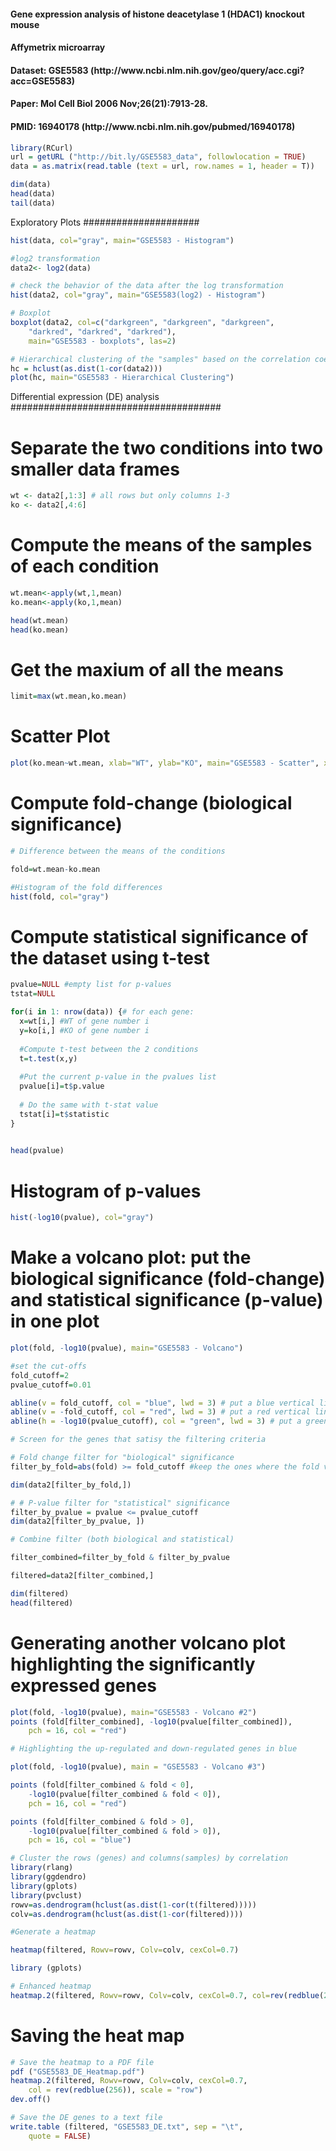 #############################################################################
#### Gene expression analysis of histone deacetylase 1 (HDAC1) knockout mouse 
#### Affymetrix microarray
#### Dataset: GSE5583 (http://www.ncbi.nlm.nih.gov/geo/query/acc.cgi?acc=GSE5583)
#### Paper: Mol Cell Biol 2006 Nov;26(21):7913-28.
#### PMID: 16940178 (http://www.ncbi.nlm.nih.gov/pubmed/16940178)

##############################################################################




```r
library(RCurl)
url = getURL ("http://bit.ly/GSE5583_data", followlocation = TRUE)
data = as.matrix(read.table (text = url, row.names = 1, header = T))
```

```r
dim(data)
head(data)
tail(data)
```


#####################
Exploratory Plots
#####################

```r
hist(data, col="gray", main="GSE5583 - Histogram")

#log2 transformation
data2<- log2(data)

# check the behavior of the data after the log transformation
hist(data2, col="gray", main="GSE5583(log2) - Histogram")

```

```r
# Boxplot
boxplot(data2, col=c("darkgreen", "darkgreen", "darkgreen",
	"darkred", "darkred", "darkred"),
	main="GSE5583 - boxplots", las=2)
```

```r
# Hierarchical clustering of the "samples" based on the correlation coefficients of the expression values
hc = hclust(as.dist(1-cor(data2)))
plot(hc, main="GSE5583 - Hierarchical Clustering")
```

######################################
Differential expression (DE) analysis
######################################

# Separate the two conditions into two smaller data frames

```r
wt <- data2[,1:3] # all rows but only columns 1-3
ko <- data2[,4:6]
```

# Compute the means of the samples of each condition

```r
wt.mean<-apply(wt,1,mean)
ko.mean<-apply(ko,1,mean)

head(wt.mean)
head(ko.mean)

```

# Get the maxium of all the means 

```r
limit=max(wt.mean,ko.mean)
```

# Scatter Plot

```r
plot(ko.mean~wt.mean, xlab="WT", ylab="KO", main="GSE5583 - Scatter", xlim=c(0,limit), ylim=c(0,limit))

```

# Compute fold-change (biological significance)

```r
# Difference between the means of the conditions

fold=wt.mean-ko.mean

#Histogram of the fold differences
hist(fold, col="gray")
```

# Compute statistical significance of the dataset using t-test

```r
pvalue=NULL #empty list for p-values
tstat=NULL 

for(i in 1: nrow(data)) {# for each gene:
  x=wt[i,] #WT of gene number i
  y=ko[i,] #KO of gene number i
  
  #Compute t-test between the 2 conditions
  t=t.test(x,y)
  
  #Put the current p-value in the pvalues list
  pvalue[i]=t$p.value
  
  # Do the same with t-stat value
  tstat[i]=t$statistic
}
  
```

```r
head(pvalue)
```

# Histogram of p-values

```r
hist(-log10(pvalue), col="gray")
```

# Make a volcano plot: put the biological significance (fold-change) and statistical significance (p-value) in one plot

```r
plot(fold, -log10(pvalue), main="GSE5583 - Volcano")

#set the cut-offs
fold_cutoff=2
pvalue_cutoff=0.01

abline(v = fold_cutoff, col = "blue", lwd = 3) # put a blue vertical line at the fold cutoff value
abline(v = -fold_cutoff, col = "red", lwd = 3) # put a red vertical line at the negative fold cutoff value
abline(h = -log10(pvalue_cutoff), col = "green", lwd = 3) # put a green horizontal line at the pvalue cutoff
```

```r
# Screen for the genes that satisy the filtering criteria

# Fold change filter for "biological" significance
filter_by_fold=abs(fold) >= fold_cutoff #keep the ones where the fold value is greater than or equal to the fold cutoff value

dim(data2[filter_by_fold,])

# # P-value filter for "statistical" significance
filter_by_pvalue = pvalue <= pvalue_cutoff
dim(data2[filter_by_pvalue, ])
```

```r
# Combine filter (both biological and statistical)

filter_combined=filter_by_fold & filter_by_pvalue

filtered=data2[filter_combined,]

dim(filtered)
head(filtered)
```

# Generating another volcano plot highlighting the significantly expressed genes

```r
plot(fold, -log10(pvalue), main="GSE5583 - Volcano #2")
points (fold[filter_combined], -log10(pvalue[filter_combined]),
	pch = 16, col = "red")

# Highlighting the up-regulated and down-regulated genes in blue

plot(fold, -log10(pvalue), main = "GSE5583 - Volcano #3")

points (fold[filter_combined & fold < 0],
	-log10(pvalue[filter_combined & fold < 0]),
	pch = 16, col = "red")

points (fold[filter_combined & fold > 0],
	-log10(pvalue[filter_combined & fold > 0]),
	pch = 16, col = "blue")

```

```r
# Cluster the rows (genes) and columns(samples) by correlation
library(rlang)
library(ggdendro)
library(gplots)
library(pvclust)
rowv=as.dendrogram(hclust(as.dist(1-cor(t(filtered)))))
colv=as.dendrogram(hclust(as.dist(1-cor(filtered))))

#Generate a heatmap

heatmap(filtered, Rowv=rowv, Colv=colv, cexCol=0.7)
```

```r
library (gplots)

# Enhanced heatmap
heatmap.2(filtered, Rowv=rowv, Colv=colv, cexCol=0.7, col=rev(redblue(256)), scale="row")
```

# Saving the heat map

```r
# Save the heatmap to a PDF file
pdf ("GSE5583_DE_Heatmap.pdf")
heatmap.2(filtered, Rowv=rowv, Colv=colv, cexCol=0.7,
	col = rev(redblue(256)), scale = "row")
dev.off()

# Save the DE genes to a text file
write.table (filtered, "GSE5583_DE.txt", sep = "\t",
	quote = FALSE)
```

